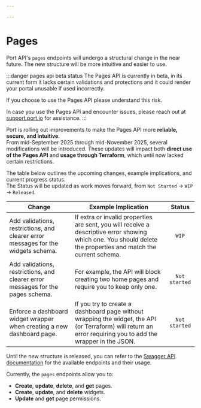 ```yaml
---

---
```


# Pages

Port API's `pages` endpoints will undergo a structural change in the near future. The new structure will be more intuitive and easier to use.

:::danger pages api beta status
The Pages API is currently in beta, in its current form it lacks certain validations and protections and it could render your portal unusable if used incorrectly.

If you choose to use the Pages API please understand this risk.

In case you use the Pages API and encounter issues, please reach out at [support.port.io](http://support.port.io/) for assistance.
:::

Port is rolling out improvements to make the Pages API more **reliable, secure, and intuitive**.  
From mid-September 2025 through mid-November 2025, several modifications will be introduced. These updates will impact both **direct use of the Pages API** and **usage through Terraform**, which until now lacked certain restrictions.  

The table below outlines the upcoming changes, example implications, and current progress status.  
The Status will be updated as work moves forward, from `Not Started` → `WIP` → `Released`.

| Change  | Example Implication  | Status    |
|---------|----------------------|:---------:|
| Add validations, restrictions, and clearer error messages for the widgets schema. | If extra or invalid properties are sent, you will receive a descriptive error showing which one. You should delete the properties and match the current schema. | `WIP`  |
| Add validations, restrictions, and clearer error messages for the pages schema.| For example, the API will block creating two home pages and require you to keep only one. | `Not started`  |
| Enforce a dashboard widget wrapper when creating a new dashboard page.| If you try to create a dashboard page without wrapping the widget, the API (or Terraform) will return an error requiring you to add the wrapper in the JSON. | `Not started`  |

Until the new structure is released, you can refer to the [Swagger API documentation](https://api.port.io/swagger/#Pages) for the available endpoints and their usage.

Currently, the `pages` endpoints allow you to:

- **Create**, **update**, **delete**, and **get** pages.
- **Create**, **update**, and **delete** widgets.
- **Update** and **get** page permissions.